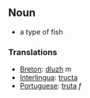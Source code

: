 == Noun ==
* a type of fish
=== Translations ===
* [[Breton]]: [[dluzh]] ''m''
* [[Interlingua]]: [[tructa]]
* [[Portuguese]]: [[truta]] ''f''